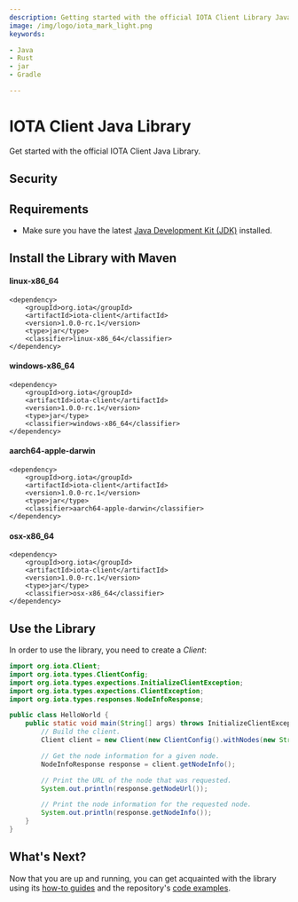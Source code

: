 ```yaml
---
description: Getting started with the official IOTA Client Library Java binding.
image: /img/logo/iota_mark_light.png
keywords:

- Java
- Rust
- jar
- Gradle

---
```


# IOTA Client Java Library

Get started with the official IOTA Client Java Library.

## Security

<WarningPasswordStorage/>

## Requirements

* Make sure you have the latest [Java Development Kit (JDK)](https://www.oracle.com/java/technologies/downloads/) installed.

## Install the Library with Maven

#### linux-x86_64
```
<dependency>
    <groupId>org.iota</groupId>
    <artifactId>iota-client</artifactId>
    <version>1.0.0-rc.1</version>
    <type>jar</type>
    <classifier>linux-x86_64</classifier>
</dependency>
```

#### windows-x86_64
```
<dependency>
    <groupId>org.iota</groupId>
    <artifactId>iota-client</artifactId>
    <version>1.0.0-rc.1</version>
    <type>jar</type>
    <classifier>windows-x86_64</classifier>
</dependency>
```

#### aarch64-apple-darwin
```
<dependency>
    <groupId>org.iota</groupId>
    <artifactId>iota-client</artifactId>
    <version>1.0.0-rc.1</version>
    <type>jar</type>
    <classifier>aarch64-apple-darwin</classifier>
</dependency>
```

#### osx-x86_64
```
<dependency>
    <groupId>org.iota</groupId>
    <artifactId>iota-client</artifactId>
    <version>1.0.0-rc.1</version>
    <type>jar</type>
    <classifier>osx-x86_64</classifier>
</dependency>
```

## Use the Library

In order to use the library, you need to create a _Client_:

```java
import org.iota.Client;
import org.iota.types.ClientConfig;
import org.iota.types.expections.InitializeClientException;
import org.iota.types.expections.ClientException;
import org.iota.types.responses.NodeInfoResponse;

public class HelloWorld {
    public static void main(String[] args) throws InitializeClientException, ClientException {
        // Build the client.
        Client client = new Client(new ClientConfig().withNodes(new String[]{"https://api.testnet.shimmer.network"}));

        // Get the node information for a given node.
        NodeInfoResponse response = client.getNodeInfo();

        // Print the URL of the node that was requested.
        System.out.println(response.getNodeUrl());

        // Print the node information for the requested node.
        System.out.println(response.getNodeInfo());
    }
}
```

## What's Next?

Now that you are up and running, you can get acquainted with the library using
its [how-to guides](../how_tos/00_run_how_tos.mdx) and the
repository's [code examples](https://github.com/iotaledger/iota.rs/tree/develop/client/bindings/java/iota-client-java/examples/src).